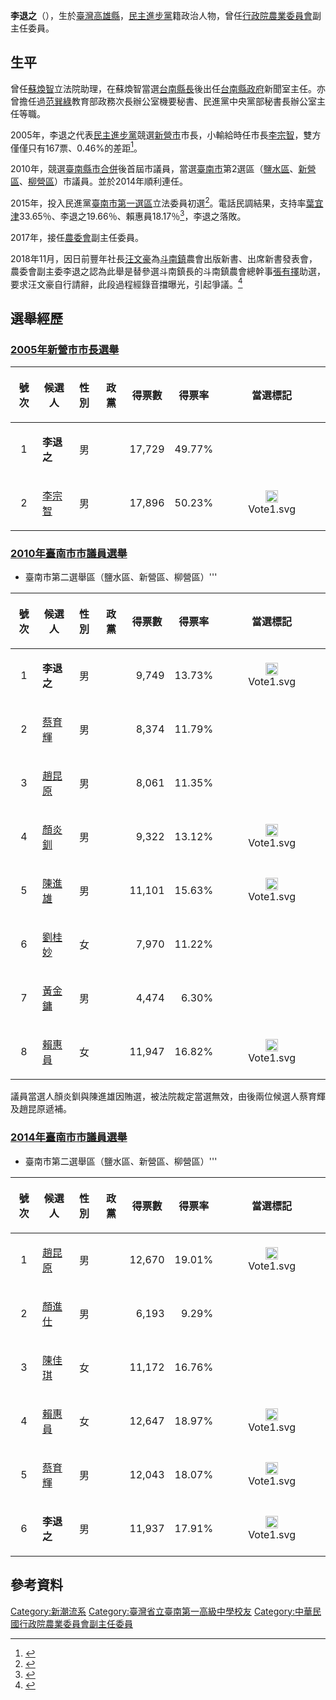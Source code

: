 {{Infobox_officeholder
| name = 李退之
| now =
| period = 
| sex = 男 
| Native place = 
| nationality = {{ROC}}
| date of birth = {{Birth date and age|1971|05|11}}
| party = {{Dpp|19px}}
| spouse = 郭貞慧
| place of birth = {{TWN}}[[高雄縣|高雄縣]]
| educate = 
*新營國小
*[[國立臺南大學附設實驗國民小學|南師附小]]
*[[建興國中|建興國中]]
*[[國立臺南第一高級中學|國立臺南第一高級中學]]
*[[國立臺灣大學|國立臺灣大學]]政治系國際關係組學士
*[[淡江大學|淡江大學]]國際事務與戰略研究所碩士
*[[國立成功大學|國立成功大學]]海洋科技與事務研究所博士生
| past = 
*立法委員[[蘇煥智|蘇煥智]]國會助理
*[[台南縣政府|台南縣政府]]新聞室主任
*教育部政務次長辦公室機要秘書
*民進黨中央黨部秘書長辦公室主任
*[[南榮科技大學|南榮科技大學]]生技中心副執行長
*第一、二屆[[台南市議會|臺南市議員]]<br><span style="color: blue;">(2010年-2017年)</span>
*[[行政院農業委員會|行政院農業委員會]]副主任委員
}}
'''李退之'''（{{bd|1971年|5月11日|||}}），生於[[臺灣|臺灣]][[高雄縣|高雄縣]]，[[民主進步黨|民主進步黨]]籍政治人物，曾任[[行政院農業委員會|行政院農業委員會]]副主任委員。

==生平==
曾任[[蘇煥智|蘇煥智]]立法院助理，在蘇煥智當選[[台南縣長|台南縣長]]後出任[[台南縣政府|台南縣政府]]新聞室主任。亦曾擔任過[[范巽綠|范巽綠]]教育部政務次長辦公室機要秘書、民進黨中央黨部秘書長辦公室主任等職。

2005年，李退之代表[[民主進步黨|民主進步黨]]競選[[新營市|新營市]]市長，小輸給時任市長[[李宗智|李宗智]]，雙方僅僅只有167票、0.46%的差距<ref>{{Cite web |url=http://db.cec.gov.tw/histQuery.jsp?voteCode=20051201D1D1&qryType=ctks&prvCode=01&cityCode=011&deptCode=001x |title=94年鄉鎮市長選舉 候選人得票數 |access-date=2017-01-30 |archive-date=2017-11-13 |archive-url=https://web.archive.org/web/20171113113156/http://db.cec.gov.tw/histQuery.jsp?voteCode=20051201D1D1&qryType=ctks&prvCode=01&cityCode=011&deptCode=001x |dead-url=no }}</ref>。

2010年，競選[[2010年中華民國縣市改制直轄市|臺南縣市合併]]後首屆市議員，當選[[臺南市|臺南市]]第2選區（[[鹽水區|鹽水區]]、[[新營區|新營區]]、[[柳營區|柳營區]]）市議員。並於2014年順利連任。

2015年，投入民進黨[[臺南市第一選舉區_(2008年立法委員)|臺南市第一選區]]立法委員初選<ref>{{Cite web |url=https://m.nownews.com/news/1584313 |title=擴大服務範圍　市議員李退之成立柳營等聯合服務處 |access-date=2017-01-30 |archive-url=https://web.archive.org/web/20170202054053/https://m.nownews.com/news/1584313 |archive-date=2017-02-02 |dead-url=yes }}</ref>。電話民調結果，支持率[[葉宜津|葉宜津]]33.65％、李退之19.66％、賴惠員18.17％<ref>{{Cite web |url=http://m.ltn.com.tw/news/local/paper/866033 |title=〈南部〉《台南民進黨立委初選第一選區》葉宜津出線 李退之、賴惠員力挺 |access-date=2017-01-30 |archive-date=2019-12-01 |archive-url=https://web.archive.org/web/20191201031622/https://m.ltn.com.tw/news/local/paper/866033 |dead-url=no }}</ref>，李退之落敗。

2017年，接任[[農委會|農委會]]副主任委員。

2018年11月，因日前豐年社長[[汪文豪|汪文豪]]為[[斗南鎮|斗南鎮]]農會出版新書、出席新書發表會，農委會副主委李退之認為此舉是替參選斗南鎮長的斗南鎮農會總幹事[[張有擇|張有擇]]助選，要求汪文豪自行請辭，此段過程經錄音擋曝光，引起爭議。<ref>{{Cite web |url=https://udn.com/news/story/7314/3493004 |title=三千字錄音逐字稿曝光打臉！ 豐年社長確實「被請辭」 |access-date=2018-11-22 |archive-date=2019-08-13 |archive-url=https://web.archive.org/web/20190813011153/https://udn.com/news/story/7314/3493004 |dead-url=no }}</ref>

==選舉經歷==
===[[2005年中華民國鄉鎮市長選舉|2005年新營市市長選舉]]===
{| class="wikitable sortable"
!號次
!scope="col" class="unsortable"|候選人
!scope="col" class="unsortable"|性別
!scope="col" class="unsortable"|政黨
!得票數
!scope="col" class="unsortable"|得票率
!scope="col" class="unsortable"|當選標記
|-
| align="center"|1
| '''李退之'''
| align="center"|男
| {{Dpp}}
| align="right"|17,729
| align="right"|49.77%
|
|-
| align="center"|2
| [[李宗智|李宗智]]
| align="center"|男
| {{Kmt}}
| align="right"|17,896
| align="right"|50.23%
| align="center"|[[File:Vote1.svg|20px]]
|}


===[[2010年中華民國直轄市市長暨市議員選舉|2010年臺南市市議員選舉]]===
*臺南市第二選舉區（鹽水區、新營區、柳營區）'''
{| class="wikitable sortable"
!號次
!scope="col" class="unsortable"|候選人
!scope="col" class="unsortable"|性別
!scope="col" class="unsortable"|政黨
!得票數
!scope="col" class="unsortable"|得票率
!scope="col" class="unsortable"|當選標記
|-
| align="center"|1
| '''李退之'''
| align="center"|男
| {{Dpp}}
| align="right"|9,749
| align="right"|13.73%
| align="center"|[[File:Vote1.svg|20px]]
|-
| align="center"|2
| [[蔡育輝|蔡育輝]]
| align="center"|男
| {{Kmt}}
| align="right"|8,374
| align="right"|11.79%
| 
|-
| align="center"|3
| [[趙昆原|趙昆原]]
| align="center"|男
| {{Nonp}}
| align="right"|8,061
| align="right"|11.35%
|
|-
| align="center"|4
| [[顏炎釧|顏炎釧]]
| align="center"|男
| {{Nonp}}
| align="right"|9,322
| align="right"|13.12%
| align="center"|[[File:Vote1.svg|20px]]
|-
| align="center"|5
| [[陳進雄|陳進雄]]
| align="center"|男
| {{Nonp}}
| align="right"|11,101
| align="right"|15.63%
| align="center"|[[File:Vote1.svg|20px]]
|-
| align="center"|6
| [[劉桂妙|劉桂妙]]
| align="center"|女
| {{Kmt}}
| align="right"|7,970
| align="right"|11.22%
|
|-
| align="center"|7
| [[黃金鏞|黃金鏞]]
| align="center"|男
| {{Kmt}}
| align="right"|4,474
| align="right"|6.30%
|
|-
| align="center"|8
| [[賴惠員|賴惠員]]
| align="center"|女
| {{Dpp}}
| align="right"|11,947
| align="right"|16.82%
| align="center"|[[File:Vote1.svg|20px]]
|}

{{nonp}}議員當選人顏炎釧與陳進雄因賄選，被法院裁定當選無效，由後兩位候選人{{kmt}}蔡育輝及{{nonp}}趙昆原遞補。

===[[2014年中華民國直轄市議員及縣市議員選舉選舉區投票結果列表|2014年臺南市市議員選舉]]===
*臺南市第二選舉區（鹽水區、新營區、柳營區）'''
{| class="wikitable sortable"
!號次
!scope="col" class="unsortable"|候選人
!scope="col" class="unsortable"|性別
!scope="col" class="unsortable"|政黨
!得票數
!scope="col" class="unsortable"|得票率
!scope="col" class="unsortable"|當選標記
|-
| align="center"|1
| [[趙昆原|趙昆原]]
| align="center"|男
| {{Nonp}}
| align="right"|12,670
| align="right"|19.01%
| align="center"|[[File:Vote1.svg|20px]]
|-
| align="center"|2
| [[顏進仕|顏進仕]]
| align="center"|男
| {{Nonp}}
| align="right"|6,193
| align="right"|9.29%
| 
|-
| align="center"|3
| [[陳佳琪|陳佳琪]]
| align="center"|女
| {{Nonp}}
| align="right"|11,172
| align="right"|16.76%
| 
|-
| align="center"|4
| [[賴惠員|賴惠員]]
| align="center"|女
| {{Dpp}}
| align="right"|12,647
| align="right"|18.97%
| align="center"|[[File:Vote1.svg|20px]]
|-
| align="center"|5
| [[蔡育輝|蔡育輝]]
| align="center"|男
| {{Kmt}}
| align="right"|12,043
| align="right"|18.07%
| align="center"|[[File:Vote1.svg|20px]]
|-
| align="center"|6
| '''李退之'''
| align="center"|男
| {{Dpp}}
| align="right"|11,937
| align="right"|17.91%
| align="center"|[[File:Vote1.svg|20px]]
|}

==參考資料==
{{reflist|2}}

{{第2屆臺南市議員}}
{{第1屆臺南市議員}}
[[Category:新潮流系|Category:新潮流系]]
[[Category:臺灣省立臺南第一高級中學校友|Category:臺灣省立臺南第一高級中學校友]]
[[Category:中華民國行政院農業委員會副主任委員|Category:中華民國行政院農業委員會副主任委員]]